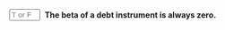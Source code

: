 ::: {.question-block}

<form onsubmit="event.preventDefault(); checkAnswerBox('module4_tf_q81','F')" style="display: flex; align-items: center; gap: 8px;">
<input type="text" id="module4_tf_q81" name="module4_tf_q81" maxlength="1" placeholder="T or F" style="width: 55px;" data-correct-answer="F" /> 
<label for="module4_tf_q81"><strong>The beta of a debt instrument is always zero.</strong></label>
</form>

<div id="feedback-module4_tf_q81" class="feedback" data-status="" style="display:none;">
The sentence is FALSE. Debt beta can be positive when credit risk correlates with market risk.
</div>

:::